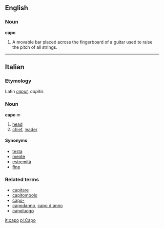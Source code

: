 ==English==

===Noun===

'''capo'''

#A movable bar placed across the fingerboard of a guitar used to raise the pitch of all strings.

----

==Italian==
===Etymology===
Latin ''[[caput]], capitis''
===Noun===
'''capo''' ''m''

# [[head]]
# [[chief]], [[leader]]

====Synonyms====
*[[testa]]
*[[mente]]
*[[estremità]]
*[[fine]]

===Related terms===
*[[capitare]]
*[[capitombolo]]
*[[capo-]]
*[[capodanno]], [[capo d'anno]]
*[[capoluogo]]

[[it:capo]]
[[pl:Capo]]